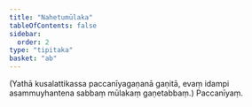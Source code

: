```yaml
---
title: "Nahetumūlaka"
tableOfContents: false
sidebar:
  order: 2
type: "tipitaka"
basket: "ab"
---
```



<DynamicBreadcrumb />

<Paragraph number="2019">
(Yathā kusalattikassa paccanīyagaṇanā gaṇitā, evaṃ idampi asammuyhantena sabbaṃ mūlakaṃ gaṇetabbaṃ.)

</Paragraph>

<Paragraph number="2020" type="center">
Paccanīyaṃ.
</Paragraph>
